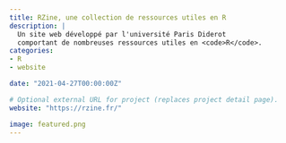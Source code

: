 ```yaml
---
title: RZine, une collection de ressources utiles en R
description: |
  Un site web développé par l'université Paris Diderot
  comportant de nombreuses ressources utiles en <code>R</code>.
categories:
- R
- website

date: "2021-04-27T00:00:00Z"

# Optional external URL for project (replaces project detail page).
website: "https://rzine.fr/"

image: featured.png
---
```


